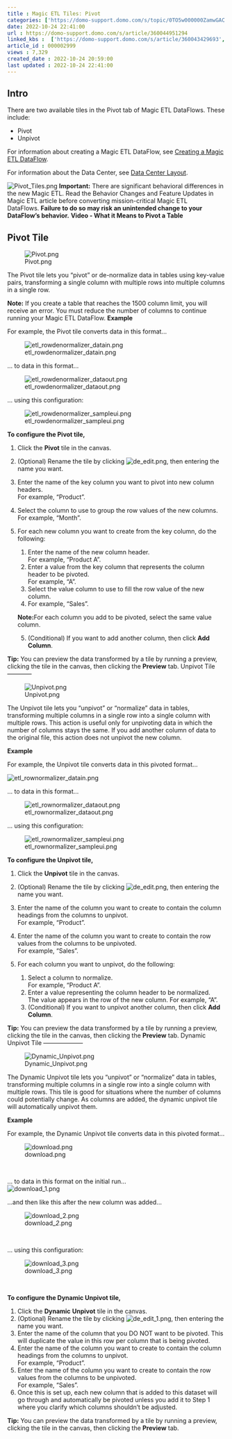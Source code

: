 ```yaml
---
title : Magic ETL Tiles: Pivot
categories: ['https://domo-support.domo.com/s/topic/0TO5w000000ZamwGAC']
date: 2022-10-24 22:41:00
url : https://domo-support.domo.com/s/article/360044951294
linked_kbs :  ['https://domo-support.domo.com/s/article/360043429693', 'https://domo-support.domo.com/s/article/360043429933', 'https://domo-support.domo.com/s/article/360043429913', 'https://domo-support.domo.com/s/knowledge-base', 'https://domo-support.domo.com/s/article/360042925494', 'https://domo-support.domo.com/s/article/360055259234', 'https://domo-support.domo.com/s/article/360043429953', 'https://domo-support.domo.com/s/article/360047553253', 'https://domo-support.domo.com/s/topic/0TO5w000000ZamwGAC', 'https://domo-support.domo.com/s/article/360044951294']
article_id : 000002999
views : 7,329
created_date : 2022-10-24 20:59:00
last updated : 2022-10-24 22:41:00
---
```




Intro
-----


There are two available tiles in the Pivot tab of Magic ETL DataFlows. These include:



* Pivot
* Unpivot


For information about creating a Magic ETL DataFlow, see [Creating a Magic ETL DataFlow](..\creating_a_magic_etl_dataflow\index.qmd "Creating a Magic ETL DataFlow").


For information about the Data Center, see [Data Center Layout](https://domo-support.domo.com/s/article/360047553253?language=en_US).


![Pivot_Tiles.png](Pivot_Tiles.png)
**Important:** There are significant behavioral differences in the new Magic ETL. Read the Behavior Changes and Feature Updates in Magic ETL article before converting mission-critical Magic ETL DataFlows. **Failure to do so may risk an unintended change to your DataFlow’s behavior.**
**Video - What it Means to Pivot a Table**



Pivot Tile
----------


![Pivot.png](Pivot.png)


The Pivot tile lets you "pivot" or de-normalize data in tables using key-value pairs, transforming a single column with multiple rows into multiple columns in a single row.


**Note:** If you create a table that reaches the 1500 column limit, you will receive an error. You must reduce the number of columns to continue running your Magic ETL DataFlow.
**Example**


For example, the Pivot tile converts data in this format...


![etl_rowdenormalizer_datain.png](etl_rowdenormalizer_datain.png)


... to data in this format...


![etl_rowdenormalizer_dataout.png](etl_rowdenormalizer_dataout.png)


... using this configuration:


![etl_rowdenormalizer_sampleui.png](etl_rowdenormalizer_sampleui.png)


**To configure the Pivot tile,**


1. Click the **Pivot** tile in the canvas.
2. (Optional) Rename the tile by clicking ![de_edit.png](de_edit.png), then entering the name you want.
3. Enter the name of the key column you want to pivot into new column headers.  
 For example, "Product".
4. Select the column to use to group the row values of the new columns.  
 For example, "Month".
5. For each new column you want to create from the key column, do the following:


	1. Enter the name of the new column header.  
	 For example, "Product A".
	2. Enter a value from the key column that represents the column header to be pivoted.   
	 For example, "A".
	3. Select the value column to use to fill the row value of the new column.
	4. For example, "Sales". 
	
	
	**Note:**For each column you add to be pivoted, select the same value column.
	5. (Conditional) If you want to add another column, then click **Add Column**.


**Tip:** You can preview the data transformed by a tile by running a preview, clicking the tile in the canvas, then clicking the **Preview** tab.
Unpivot Tile
------------


![Unpivot.png](Unpivot.png)


The Unpivot tile lets you "unpivot" or "normalize" data in tables, transforming multiple columns in a single row into a single column with multiple rows. This action is useful only for unpivoting data in which the number of columns stays the same. If you add another column of data to the original file, this action does not unpivot the new column.


**Example**


For example, the Unpivot tile converts data in this pivoted format...


![etl_rownormalizer_datain.png](etl_rownormalizer_datain.png) 


... to data in this format...


![etl_rownormalizer_dataout.png](etl_rownormalizer_dataout.png)


... using this configuration:


![etl_rownormalizer_sampleui.png](etl_rownormalizer_sampleui.png)


**To configure the Unpivot tile,**


1. Click the **Unpivot** tile in the canvas.
2. (Optional) Rename the tile by clicking ![de_edit.png](de_edit.png), then entering the name you want.
3. Enter the name of the column you want to create to contain the column headings from the columns to unpivot.  
 For example, "Product".
4. Enter the name of the column you want to create to contain the row values from the columns to be unpivoted.  
 For example, "Sales".
5. For each column you want to unpivot, do the following:


	1. Select a column to normalize.  
	 For example, "Product A".
	2. Enter a value representing the column header to be normalized.  
	 The value appears in the row of the new column. For example, "A".
	3. (Conditional) If you want to unpivot another column, then click **Add Column**.


**Tip:** You can preview the data transformed by a tile by running a preview, clicking the tile in the canvas, then clicking the **Preview** tab.
Dynamic Unpivot Tile
--------------------


![Dynamic_Unpivot.png](Dynamic_Unpivot.png)


The Dynamic Unpivot tile lets you "unpivot" or "normalize" data in tables, transforming multiple columns in a single row into a single column with multiple rows. This tile is good for situations where the number of columns could potentially change. As columns are added, the dynamic unpivot tile will automatically unpivot them.


**Example**


For example, the Dynamic Unpivot tile converts data in this pivoted format...


![download.png](download.png)


 


... to data in this format on the initial run...  
![download__1_.png](download__1_.png)


...and then like this after the new column was added...  
  
![download__2_.png](download__2_.png)


 


... using this configuration:


![download__3_.png](download__3_.png)


 


**To configure the Dynamic Unpivot tile,**


1. Click the **Dynamic** **Unpivot** tile in the canvas.
2. (Optional) Rename the tile by clicking ![de_edit__1_.png](de_edit__1_.png), then entering the name you want.
3. Enter the name of the column that you DO NOT want to be pivoted. This will duplicate the value in this row per column that is being pivoted.
4. Enter the name of the column you want to create to contain the column headings from the columns to unpivot.  
 For example, "Product".
5. Enter the name of the column you want to create to contain the row values from the columns to be unpivoted.  
 For example, "Sales".
6. Once this is set up, each new column that is added to this dataset will go through and automatically be pivoted unless you add it to Step 1 where you clarify which columns shouldn't be adjusted.


**Tip:** You can preview the data transformed by a tile by running a preview, clicking the tile in the canvas, then clicking the **Preview** tab.
